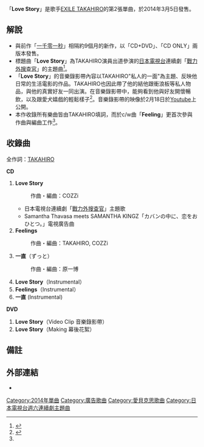 {{Infobox Single
| Name            = Love Story
| Cover           = TAKAHIRO_Love_Story.jpg
| Artist          = [[TAKAHIRO|EXILE TAKAHIRO]] 
| Album           = 
| A-side          = Love Story
| B-side          = Feeling<br />一直
| Released        = 2014年3月5日 
| Format          = 
| Recorded        =  
| Genre           = [[J-POP|J-POP]]
| Length          = 
| Label           = [[rhythm_zone|rhythm zone]] 
| Writer          = 
| Producer        = 
| Certification   = *金唱片（單曲下載、[[日本唱片協會|日本唱片協會]]）
| Chart position  = * 週間最高順位3位（[[Oricon|Oricon]]）
| Last single     = [[一千零一秒|一千零一秒]]<br />（2013年）
| This single     = '''Love Story'''<br/>（2014年）
| Next single    =  -
}}

「'''Love Story'''」是歌手[[TAKAHIRO|EXILE TAKAHIRO]]的第2張單曲，於2014年3月5日發售。

== 解說 ==
*與前作「[[一千零一秒|一千零一秒]]」相隔約9個月的新作，以「CD+DVD」、「CD ONLY」兩版本發售。
*標題曲「'''Love Story'''」為TAKAHIRO演員出道參演的[[日本電視台|日本電視台]]連續劇「[[戰力外搜查官|戰力外搜查官]]」的主題曲<ref>{{cite web|url=http://zasshi.news.yahoo.co.jp/article?a=20140105-00010000-realsound-ent|language=ja|title=<span lang="ja">EXILEはどこまで拡大するのか　200万人ツアー動員を目指す2014年の動きを検証</span>|publisher=[[Yahoo|Yahoo]]|date=2014-01-05|accessdate=2014-01-05|deadurl=yes|archiveurl=https://web.archive.org/web/20140106004605/http://zasshi.news.yahoo.co.jp/article?a=20140105-00010000-realsound-ent|archivedate=2014-01-06}}</ref>。
*「'''Love Story'''」的音樂錄影帶內容以TAKAHIRO"私人的一面"為主題、反映他日常的生活電影的作品。TAKAHIRO也因此帶了他的結他跟衝浪板等私人物品，與他的真實好友一同出演。在音樂錄影帶中，能夠看到他與好友開懷暢飲，以及跟愛犬嬉戲的輕鬆樣子<ref name="yahoo">{{cite web|url=http://headlines.yahoo.co.jp/hl?a=20140218-00000291-bark-musi|language=ja|title=<span lang="ja">EXILE TAKAHIRO、「Love Story」ビデオでシャワーを浴びたり犬と戯れたり </span>|publisher=[[Yahoo|Yahoo]]|date=2014-02-18|accessdate=2014-02-18}}{{dead link|date=2017年11月 |bot=InternetArchiveBot |fix-attempted=yes }}</ref>。音樂錄影帶的映像於2月18日於[[Youtube|Youtube]]上公開。
*本作收錄所有樂曲皆由TAKAHIRO填詞，而於c/w曲「'''Feeling'''」更首次參與作曲與編曲工作<ref name="yahoo"/>。

== 收錄曲 ==
全作詞：[[TAKAHIRO|TAKAHIRO]]

'''CD'''
# '''Love Story'''
#: 作曲・編曲：COZZi
#*日本電視台連續劇「[[戰力外搜查官|戰力外搜查官]]」主題歌
#*Samantha Thavasa meets SAMANTHA KINGZ「カバンの中に、恋をおひとつ。」電視廣告曲
# '''Feelings'''
#: 作曲・編曲：TAKAHIRO, COZZi
# '''一直'''（ずっと）
#: 作曲・編曲：原一博
# '''Love Story'''（Instrumental）
# '''Feelings'''（Instrumental）
# '''一直''' (Instrumental)

'''DVD'''
# '''Love Story'''（Video Clip 音樂錄影帶）
# '''Love Story'''（Making 幕後花絮）

== 備註 ==
{{reflist}}

== 外部連結 ==
*{{cite web|url=http://exile.jp/special/lovestory/|language=ja|title=Love Story 特設網站|accessdate=2014-05-26|archive-date=2021-01-14|archive-url=https://web.archive.org/web/20210114003857/https://exile.jp/special/lovestory/|dead-url=no}}
{{EXILE}}
{{EXILE TRIBE}}
{{日本電視台週六連續劇主題曲2010年代前半部|日本電視台週六連續劇主題曲2010年代前半部 = }}[[Category:2014年單曲|Category:2014年單曲]]
[[Category:廣告歌曲|Category:廣告歌曲]]
[[Category:愛貝克思歌曲|Category:愛貝克思歌曲]]
[[Category:日本電視台週六連續劇主題曲|Category:日本電視台週六連續劇主題曲]]